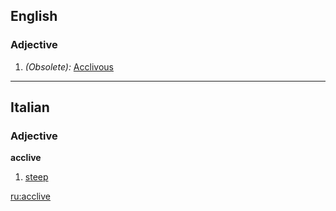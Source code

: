 ==English==

===Adjective===
{{en-adj}}

# ''(Obsolete):'' [[Acclivous]]

----

==Italian==

===Adjective===
'''acclive'''

# [[steep]]

[[ru:acclive]]